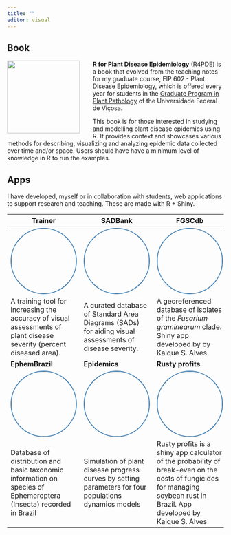 ```yaml
---
title: ""
editor: visual
---
```


## Book

[![](figs/r4pde.png){style="float: left; margin-right: 30px" width="169"}](https://r4pde.netlify.app/)**R for Plant Disease Epidemiology** ([R4PDE](https://r4pde.netlify.app/)) is a book that evolved from the teaching notes for my graduate course, FIP 602 - Plant Disease Epidemiology, which is offered every year for students in the [Graduate Program in Plant Pathology](http://www.dfp.ufv.br/grad/) of the Universidade Federal de Viçosa.

This book is for those interested in studying and modelling plant disease epidemics using R. It provides context and showcases various methods for describing, visualizing and analyzing epidemic data collected over time and/or space. Users should have have a minimum level of knowledge in R to run the examples.

## Apps

I have developed, myself or in collaboration with students, web applications to support research and teaching. These are made with R + Shiny.

| Trainer                                                                                                                                           | SADBank                                                                                                                                      | FGSCdb                                                                                                                                                                    |
|-----------------------|------------------------|------------------------|
| [![](figs/app_trainer.png){style="border-radius: 50%; border: 2px solid steelblue" width="150"}](https://edelponte.shinyapps.io/trainer)          | [![](figs/app_sadbank.png){style="border-radius: 50%; border: 2px solid steelblue" width="150"}](https://edelponte.shinyapps.io/sadbank)     | [![](figs/app_fgscdb.png){style="border-radius: 50%; border: 2px solid steelblue" width="150"}](https://edelponte.shinyapps.io/fgscdb)                                    |
| A training tool for increasing the accuracy of visual assessments of plant disease severity (percent diseased area).                              | A curated database of Standard Area Diagrams (SADs) for aiding visual assessments of disease severity.                                       | A georeferenced database of isolates of the *Fusarium graminearum* clade. Shiny app developed by by Kaique S. Alves                                                       |
| **EphemBrazil**                                                                                                                                   | **Epidemics**                                                                                                                                | **Rusty profits**                                                                                                                                                         |
| [![](figs/app_ephembrazil.png){style="border-radius: 50%; border: 2px solid steelblue" width="150"}](https://edelponte.shinyapps.io/ephembrazil/) | [![](figs/app_epidemics.png){style="border-radius: 50%; border: 2px solid steelblue" width="150"}](https://edelponte.shinyapps.io/epidemics) | [![](figs/app_rusty.png){style="border-radius: 50%; border: 2px solid steelblue" width="150"}](https://alvesks.shinyapps.io/rusty-profits/)                               |
| Database of distribution and basic taxonomic information on species of Ephemeroptera (Insecta) recorded in Brazil                                 | Simulation of plant disease progress curves by setting parameters for four populations dynamics models                                       | Rusty profits is a shiny app calculator of the probability of break-even on the costs of fungicides for managing soybean rust in Brazil. App developed by Kaique S. Alves |
